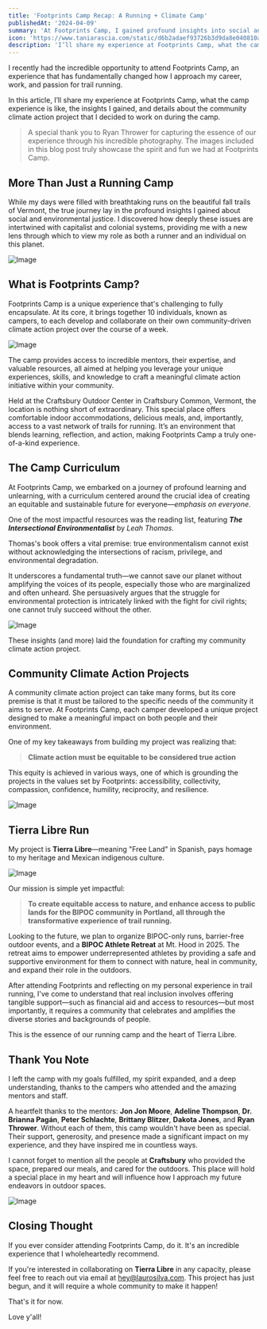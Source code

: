 ```yaml
---
title: 'Footprints Camp Recap: A Running + Climate Camp'
publishedAt: '2024-04-09'
summary: 'At Footprints Camp, I gained profound insights into social and environmental justice and embarked on a community climate action project called Tierra Libre, aiming to improve nature access for the BIPOC community. Here's my recap.'
icon: 'https://www.taniarascia.com/static/d6b2adaef93726b3d9da8e040810adb8/92ab1/graphql.png'
description: 'I’ll share my experience at Footprints Camp, what the camp experience is like, the insights I gained, and details about the community climate action project that I decided to work on during the camp.'
---
```


I recently had the incredible opportunity to attend Footprints Camp, an experience that has fundamentally changed how I approach my career, work, and passion for trail running.

In this article, I’ll share my experience at Footprints Camp, what the camp experience is like, the insights I gained, and details about the community climate action project that I decided to work on during the camp.

> A special thank you to Ryan Thrower for capturing the essence of our experience through his incredible photography. The images included in this blog post truly showcase the spirit and fun we had at Footprints Camp.

## More Than Just a Running Camp

While my days were filled with breathtaking runs on the beautiful fall trails of Vermont, the true journey lay in the profound insights I gained about social and environmental justice. I discovered how deeply these issues are intertwined with capitalist and colonial systems, providing me with a new lens through which to view my role as both a runner and an individual on this planet.

![Image](image_link)

## What is Footprints Camp?

Footprints Camp is a unique experience that's challenging to fully encapsulate. At its core, it brings together 10 individuals, known as campers, to each develop and collaborate on their own community-driven climate action project over the course of a week.

![Image](image_link)

The camp provides access to incredible mentors, their expertise, and valuable resources, all aimed at helping you leverage your unique experiences, skills, and knowledge to craft a meaningful climate action initiative within your community.

Held at the Craftsbury Outdoor Center in Craftsbury Common, Vermont, the location is nothing short of extraordinary. This special place offers comfortable indoor accommodations, delicious meals, and, importantly, access to a vast network of trails for running. It’s an environment that blends learning, reflection, and action, making Footprints Camp a truly one-of-a-kind experience.

## The Camp Curriculum

At Footprints Camp, we embarked on a journey of profound learning and unlearning, with a curriculum centered around the crucial idea of creating an equitable and sustainable future for everyone—_emphasis on everyone_.

One of the most impactful resources was the reading list, featuring **_The Intersectional Environmentalist_** by _Leah Thomas_.

Thomas's book offers a vital premise: true environmentalism cannot exist without acknowledging the intersections of racism, privilege, and environmental degradation.

It underscores a fundamental truth—we cannot save our planet without amplifying the voices of its people, especially those who are marginalized and often unheard. She persuasively argues that the struggle for environmental protection is intricately linked with the fight for civil rights; one cannot truly succeed without the other.

![Image](image_link)

These insights (and more) laid the foundation for crafting my community climate action project.

## Community Climate Action Projects

A community climate action project can take many forms, but its core premise is that it must be tailored to the specific needs of the community it aims to serve. At Footprints Camp, each camper developed a unique project designed to make a meaningful impact on both people and their environment.

One of my key takeaways from building my project was realizing that:

> **Climate action must be equitable to be considered true action**

This equity is achieved in various ways, one of which is grounding the projects in the values set by Footprints: accessibility, collectivity, compassion, confidence, humility, reciprocity, and resilience.

![Image](image_link)

## Tierra Libre Run

My project is **Tierra Libre**—meaning "Free Land" in Spanish, pays homage to my heritage and Mexican indigenous culture.

![Image](image_link)

Our mission is simple yet impactful:

> **To create equitable access to nature, and enhance access to public lands for the BIPOC community in Portland, all through the transformative experience of trail running.**

Looking to the future, we plan to organize BIPOC-only runs, barrier-free outdoor events, and a **BIPOC Athlete Retreat** at Mt. Hood in 2025. The retreat aims to empower underrepresented athletes by providing a safe and supportive environment for them to connect with nature, heal in community, and expand their role in the outdoors.

After attending Footprints and reflecting on my personal experience in trail running, I've come to understand that real inclusion involves offering tangible support—such as financial aid and access to resources—but most importantly, it requires a community that celebrates and amplifies the diverse stories and backgrounds of people.

This is the essence of our running camp and the heart of Tierra Libre.

## Thank You Note

I left the camp with my goals fulfilled, my spirit expanded, and a deep understanding, thanks to the campers who attended and the amazing mentors and staff.

A heartfelt thanks to the mentors: **Jon Jon Moore**, **Adeline Thompson**, **Dr. Brianna Pagán**, **Peter Schlachte**, **Brittany Blitzer**, **Dakota Jones**, and **Ryan Thrower**. Without each of them, this camp wouldn't have been as special. Their support, generosity, and presence made a significant impact on my experience, and they have inspired me in countless ways.

I cannot forget to mention all the people at **Craftsbury** who provided the space, prepared our meals, and cared for the outdoors. This place will hold a special place in my heart and will influence how I approach my future endeavors in outdoor spaces.

![Image](image_link)

## Closing Thought

If you ever consider attending Footprints Camp, do it. It's an incredible experience that I wholeheartedly recommend.

If you're interested in collaborating on **Tierra Libre** in any capacity, please feel free to reach out via email at [hey@laurosilva.com](mailto:hey@laurosilva.com). This project has just begun, and it will require a whole community to make it happen!

That's it for now.

Love y'all!
